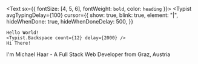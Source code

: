 
<Text sx={{ fontSize: [4, 5, 6], fontWeight: `bold`, color: `heading` }}>
  <Typist
    avgTypingDelay={100}
    cursor={{
      show: true,
      blink: true,
      element: "|",
      hideWhenDone: true,
      hideWhenDoneDelay: 500,
    }}
  >
    Hello World!
    <Typist.Backspace count={12} delay={2000} />
    Hi There!
  </Typist>
</Text>

I'm Michael Haar - A Full Stack Web Developer from Graz, Austria
